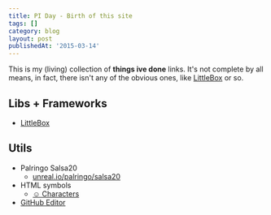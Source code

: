 ```yaml
---
title: PI Day - Birth of this site
tags: []
category: blog
layout: post
publishedAt: '2015-03-14'
---
```


This is my (living) collection of __things ive done__ links. It's not complete by all means, in fact, there isn't any of the obvious ones, like [LittleBox](http://github.com/arielsaldana/littlebox) or so.


## Libs + Frameworks

* [LittleBox](https://github.com/arielsaldana/littlebox/)


## Utils

* Palringo Salsa20
  * [unreal.io/palringo/salsa20](http://unreal.io/)
* HTML symbols
  * [☺ Characters](http://copypastecharacter.com/)
* [GitHub Editor](http://prose.io/)
